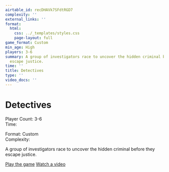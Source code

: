 ```yaml
---
airtable_id: recDHAVk7SFdtRGD7
complexity: ''
external_links: ''
format:
  html:
    css: ../_templates/styles.css
    page-layout: full
game_format: Custom
min_age: High
players: 3-6
summary: A group of investigators race to uncover the hidden criminal before they
  escape justice.
time: ''
title: Detectives
type: ''
video_docs: ''
---
```


# Detectives

:::{.game-info-box}
:::{.game-stats}
:::{.left-stats}
Player Count: 3-6  
Time: 
:::
:::{.right-stats}
Format: Custom  
Complexity: 
:::
:::
:::

A group of investigators race to uncover the hidden criminal before they escape justice.

:::{.game-actions}
<a href="#" class="btn btn-play"><i class="fa fa-gamepad"></i> Play the game</a>
<a href="#" class="btn btn-watch"><i class="fa fa-video"></i> Watch a video</a>
:::